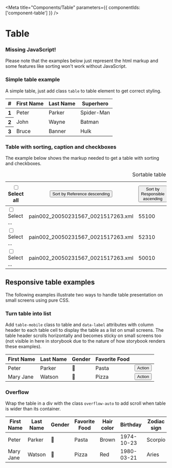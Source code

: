 
<Meta
  title="Components/Table"
  parameters={{ 
    componentIds: ['component-table']
  }}
/>

# Table

<div role="alert" class="info mb-7 mt-5">
  <main>
    <h3>Missing JavaScript!</h3>
    <p>
      Please note that the examples below just represent the html markup and some features like sorting won't work without JavaScript.
    </p>
  </main>
</div>

### Simple table example

A simple table, just add class `table` to table element to get correct styling.

<Canvas>
  <table class="table">
    <thead>
    <tr>
      <th scope="col">#</th>
      <th scope="col">First Name</th>
      <th scope="col">Last Name</th>
      <th scope="col">Superhero</th>
    </tr>
    </thead>
    <tbody>
    <tr>
      <th scope="row">1</th>
      <td>Peter</td>
      <td>Parker</td>
      <td>Spider-Man</td>
    </tr>
    <tr>
      <th scope="row">2</th>
      <td>John</td>
      <td>Wayne</td>
      <td>Batman</td>
    </tr>
    <tr>
      <th scope="row">3</th>
      <td>Bruce</td>
      <td>Banner</td>
      <td>Hulk</td>
    </tr>
    </tbody>
  </table>
</Canvas>

### Table with sorting, caption and checkboxes

The example below shows the markup needed to get a table with sorting and checkboxes.

<Canvas>
  <div class="overflow-auto">
    <table class="table text-nowrap">
      <caption>
        Sortable table example with un-styled caption
      </caption>
      <thead>
        <tr>
          <th scope="col">
            <label class="form-control p-0">
              <input type="checkbox" />
              <span class="sr-only">Select all</span>
              <i class="m-0" />
            </label>
          </th>
          <th scope="col" aria-sort="ascending">
            <button class="sg-table-sort">
              <span class="sr-only">Sort by</span>
              Reference
              <span class="sr-only">descending</span>
            </button>
          </th>
          <th scope="col" class="sg-sortable">
            <button class="sg-table-sort">
              <span class="sr-only">Sort by</span>
              Responsible
              <span class="sr-only">ascending</span>
            </button>
          </th>
          <th scope="col" class="sg-sortable">
            <button class="sg-table-sort">
              <span class="sr-only">Sort by</span>
              Country
              <span class="sr-only">ascending</span>
            </button>
          </th>
          <th scope="col" class="sg-sortable">
            <button class="sg-table-sort">
              <span class="sr-only">Sort by</span>
              Creation date
              <span class="sr-only">ascending</span>
            </button>
          </th>
          <th scope="col" class="sg-sortable">
            <button class="sg-table-sort">
              <span class="sr-only">Sort by</span>
              Account holder
              <span class="sr-only">ascending</span>
            </button>
          </th>
          <th scope="col" class="sg-sortable">
            <button class="sg-table-sort">
              <span class="sr-only">Sort by</span>
              Account number
              <span class="sr-only">ascending</span>
            </button>
          </th>
          <th scope="col" class="sg-sortable">
            <button class="sg-table-sort justify-content-end">
              <span class="sr-only">Sort by</span>
              Balance
              <span class="sr-only">ascending</span>
            </button>
          </th>
          <th scope="col" class="sg-sortable">
            <button class="sg-table-sort">
              <span class="sr-only">Sort by</span>
              Status
              <span class="sr-only">ascending</span>
            </button>
          </th>
        </tr>
      </thead>
      <tbody>
        <tr>
          <td>
            <label class="form-control p-0">
              <input type="checkbox" />
              <span class="sr-only">Select ...</span>
              <i class="m-0" />
            </label>
          </td>
          <td>pain002_20050231567_0021517263.xml</td>
          <td>55100</td>
          <td>SE</td>
          <td>2021-04-29</td>
          <td>SuperGroup Inc.</td>
          <td>000011112222</td>
          <td class="text-end">589,23</td>
          <td class="py-0 align-middle">
            <span class="badge size-sm warning">
              <strong>New</strong>
            </span>
          </td>
        </tr>
        <tr>
          <td>
            <label class="form-control p-0">
              <input type="checkbox" />
              <span class="sr-only">Select ...</span>
              <i class="m-0" />
            </label>
          </td>
          <td>pain002_20050231567_0021517263.xml</td>
          <td>52310</td>
          <td>FI</td>
          <td>2021-04-28</td>
          <td>Hans Ltd</td>
          <td>0055651201246</td>
          <td class="text-end">5 312,02</td>
          <td class="py-0 align-middle">
            <span class="badge size-sm warning">
              <strong>New</strong>
            </span>
          </td>
        </tr>
        <tr>
          <td>
            <label class="form-control p-0">
              <input type="checkbox" />
              <span class="sr-only">Select ...</span>
              <i class="m-0" />
            </label>
          </td>
          <td>pain002_20050231567_0021517263.xml</td>
          <td>50010</td>
          <td>GB</td>
          <td>2021-04-27</td>
          <td>Davis-Olson Inc</td>
          <td>0055651210000</td>
          <td class="text-end">132 031,56</td>
          <td class="py-0 align-middle">
            <span class="badge size-sm info">
              <strong>Open</strong>
            </span>
          </td>
        </tr>
      </tbody>
    </table>
  </div>
</Canvas>

## Responsive table examples

The following examples illustrate two ways to handle table presentation on small screens using pure CSS.

<style>{
  `
  @media (max-width: 576px) {
    .table-mobile tbody button.size-sm {
       font-size: 1rem;
       padding: .75rem 1rem !important;
    }
  }
`}
</style>


### Turn table into list

Add `table-mobile` class to table and `data-label` attributes with column header to each table cell to display the table as a list on small screens. The table header scrolls horizontally and becomes sticky on small screens too (not visible in here in storybook due to the nature of how storybook renders these examples).

<Canvas>
  <table class="table-mobile table">
    <thead>
    <tr>
      <th scope="col">First Name</th>
      <th scope="col">Last Name</th>
      <th scope="col">Gender</th>
      <th scope="col">Favorite Food</th>
      <th></th>
    </tr>
    </thead>
    <tbody>
    <tr>
      <td data-label="First Name">Peter</td>
      <td data-label="Last Name">Parker</td>
      <td data-label="Gender">👨</td>
      <td data-label="Favorite Food">Pasta</td>
      <td class="py-sm-0 align-middle"><button type="button" class="size-sm">Action</button></td>
    </tr>
    <tr>
      <td data-label="First Name">Mary Jane</td>
      <td data-label="Last Name">Watson</td>
      <td data-label="Gender">👩</td>
      <td data-label="Favorite Food">Pizza</td>
      <td class="py-sm-0 align-middle"><button type="button" class="size-sm">Action</button></td>
    </tr>
    </tbody>
  </table>
</Canvas>

### Overflow

Wrap the table in a div with the class `overflow-auto` to add scroll when table is wider than its container.

<Canvas>
  <div class="overflow-auto">
    <table class="table text-nowrap">
      <thead>
      <tr>
        <th scope="col">First Name</th>
        <th scope="col">Last Name</th>
        <th scope="col">Gender</th>
        <th scope="col">Favorite Food</th>
        <th scope="col">Hair color</th>
        <th scope="col">Birthday</th>
        <th scope="col">Zodiac sign</th>
        <th></th>
      </tr>
      </thead>
      <tbody>
      <tr>
        <td>Peter</td>
        <td>Parker</td>
        <td>👨</td>
        <td>Pasta</td>
        <td>Brown</td>
        <td>1974-10-23</td>
        <td>Scorpio</td>
        <td class="py-sm-0 align-middle"><button type="button" class="size-sm">Action</button></td>
      </tr>
      <tr>
        <td>Mary Jane</td>
        <td>Watson</td>
        <td>👩</td>
        <td>Pizza</td>
        <td>Red</td>
        <td>1980-03-21</td>
        <td>Aries</td>
        <td class="py-sm-0 align-middle"><button type="button" class="size-sm">Action</button></td>
      </tr>
      </tbody>
    </table>
  </div>
</Canvas>
